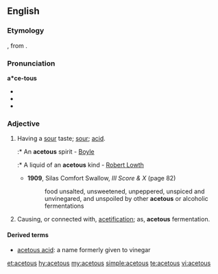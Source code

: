 ==English==

===Etymology===
{{etyl|la|en}} {{term|acetum||vinegar|lang=la}}, from {{m|la|acere||to be sour}}.

===Pronunciation===
'''a*ce-tous'''
* {{IPA|/ˈæ.sɪ.təs/|/əˈsiː.təs/|lang=en}}
* {{audio|en-us-acetous-1.ogg|Audio (US), variation 1|lang=en}}
* {{audio|en-us-acetous-2.ogg|Audio (US), variation 2|lang=en}}

===Adjective===
{{en-adj}}

# Having a [[sour]] taste; [[sour]]; [[acid]].
#:* An '''acetous''' spirit - [[Boyle]]
#:* A liquid of an '''acetous''' kind - [[w:Robert Lowth|Robert Lowth]]
#* '''1909''', Silas Comfort Swallow, ''III Score & X'' (page 82)
#*: food unsalted, unsweetened, unpeppered, unspiced and unvinegared, and unspoiled by other '''acetous''' or alcoholic fermentations
# Causing, or connected with, [[acetification]]; as, '''acetous''' fermentation.

====Derived terms====
* [[acetous acid]]: a name formerly given to vinegar

[[et:acetous]]
[[hy:acetous]]
[[my:acetous]]
[[simple:acetous]]
[[te:acetous]]
[[vi:acetous]]